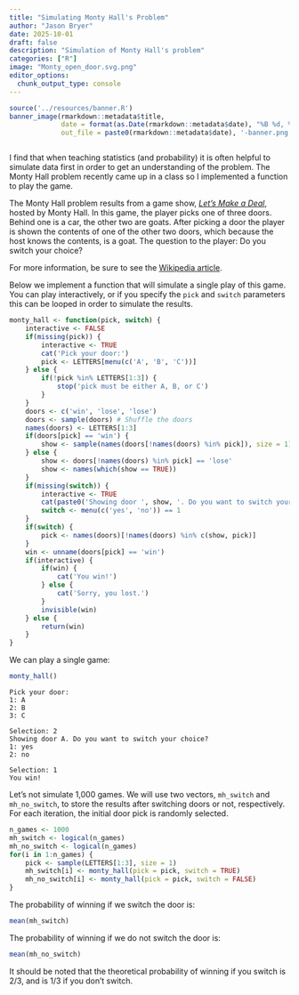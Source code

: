 ```yaml
---
title: "Simulating Monty Hall's Problem"
author: "Jason Bryer"
date: 2025-10-01
draft: false
description: "Simulation of Monty Hall's problem"
categories: ["R"]
image: "Monty_open_door.svg.png"
editor_options: 
  chunk_output_type: console
---
```


```r
source('../resources/banner.R')
banner_image(rmarkdown::metadata$title,
			 date = format(as.Date(rmarkdown::metadata$date), "%B %d, %Y"),
			 out_file = paste0(rmarkdown::metadata$date), '-banner.png')
```

```r
```

I find that when teaching statistics (and probability) it is often helpful to simulate data first in order to get an understanding of the problem. The Monty Hall problem recently came up in a class so I implemented a function to play the game.

The Monty Hall problem results from a game show, [*Let's Make a Deal*](https://en.wikipedia.org/wiki/Let%27s_Make_a_Deal), hosted by Monty Hall. In this game, the player picks one of three doors. Behind one is a car, the other two are goats. After picking a door the player is shown the contents of one of the other two doors, which because the host knows the contents, is a goat. The question to the player: Do you switch your choice?

For more information, be sure to see the [Wikipedia article](https://en.wikipedia.org/wiki/Monty_Hall_problem).

Below we implement a function that will simulate a single play of this game. You can play interactively, or if you specify the `pick` and `switch` parameters this can be looped in order to simulate the results.


```r
monty_hall <- function(pick, switch) {
	interactive <- FALSE
	if(missing(pick)) {
		interactive <- TRUE
		cat('Pick your door:')
		pick <- LETTERS[menu(c('A', 'B', 'C'))]
	} else {
		if(!pick %in% LETTERS[1:3]) {
			stop('pick must be either A, B, or C')
		}
	}
	doors <- c('win', 'lose', 'lose')
	doors <- sample(doors) # Shuffle the doors
	names(doors) <- LETTERS[1:3]
	if(doors[pick] == 'win') {
		show <- sample(names(doors[!names(doors) %in% pick]), size = 1)
	} else {
		show <- doors[!names(doors) %in% pick] == 'lose'
		show <- names(which(show == TRUE))
	}
	if(missing(switch)) {
		interactive <- TRUE
		cat(paste0('Showing door ', show, '. Do you want to switch your choice?'))
		switch <- menu(c('yes', 'no')) == 1
	}
	if(switch) {
		pick <- names(doors)[!names(doors) %in% c(show, pick)]
	}
	win <- unname(doors[pick] == 'win')
	if(interactive) {
		if(win) {
			cat('You win!')
		} else {
			cat('Sorry, you lost.')
		}
		invisible(win)
	} else {
		return(win)
	}
}
```

We can play a single game:

```r
monty_hall()
```

```
Pick your door:
1: A
2: B
3: C

Selection: 2
Showing door A. Do you want to switch your choice?
1: yes
2: no

Selection: 1
You win!
```

Let's not simulate 1,000 games. We will use two vectors, `mh_switch` and `mh_no_switch`, to store the results after switching doors or not, respectively. For each iteration, the initial door pick is randomly selected.

```r
n_games <- 1000
mh_switch <- logical(n_games)
mh_no_switch <- logical(n_games)
for(i in 1:n_games) {
	pick <- sample(LETTERS[1:3], size = 1)
	mh_switch[i] <- monty_hall(pick = pick, switch = TRUE)
	mh_no_switch[i] <- monty_hall(pick = pick, switch = FALSE)
}
```

The probability of winning if we switch the door is:

```r
mean(mh_switch)
```

The probability of winning if we do not switch the door is:

```r
mean(mh_no_switch)
```

It should be noted that the theoretical probability of winning if you switch is 2/3, and is 1/3 if you don't switch.
